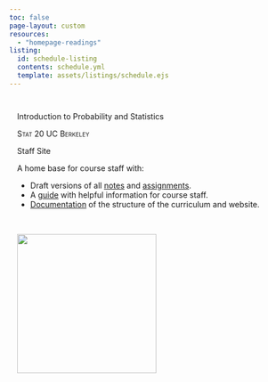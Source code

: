 ```yaml
---
toc: false
page-layout: custom
resources:
  - "homepage-readings"
listing:
  id: schedule-listing
  contents: schedule.yml
  template: assets/listings/schedule.ejs
---
```


:::::{.content-block}
::::{.grid}
:::{#banner .g-col-12 .g-col-md-6 style="margin: 3em 1em 0em 1em"}

:::{.content-visible unless-profile="staff-site"}

:::{.banner-text}
Introduction to Probability and Statistics
:::

[Stat 20 UC Berkeley]{.smallcaps}

:::

:::{.content-hidden unless-profile="staff-site"}

:::{.banner-text}
Staff Site
:::

A home base for course staff with:

- Draft versions of all [notes](notes.qmd) and [assignments](assignments.qmd).
- A [guide](staff-guide/index.qmd) with helpful information for course staff.
- [Documentation](docs/index.qmd) of the structure of the curriculum and website.

:::
:::

:::{#hex .g-col-12 .g-col-md-6 .text-center style="margin: 0em 1em 0em 1em"}

\

![](assets/stat20-hex.png){fig-alt="Hex logo of Stat 20 showing a golden bear." .img-fluid width=250}
:::
::::
:::::

:::::{.content-block}

:::{#schedule-listing}
:::

:::::


